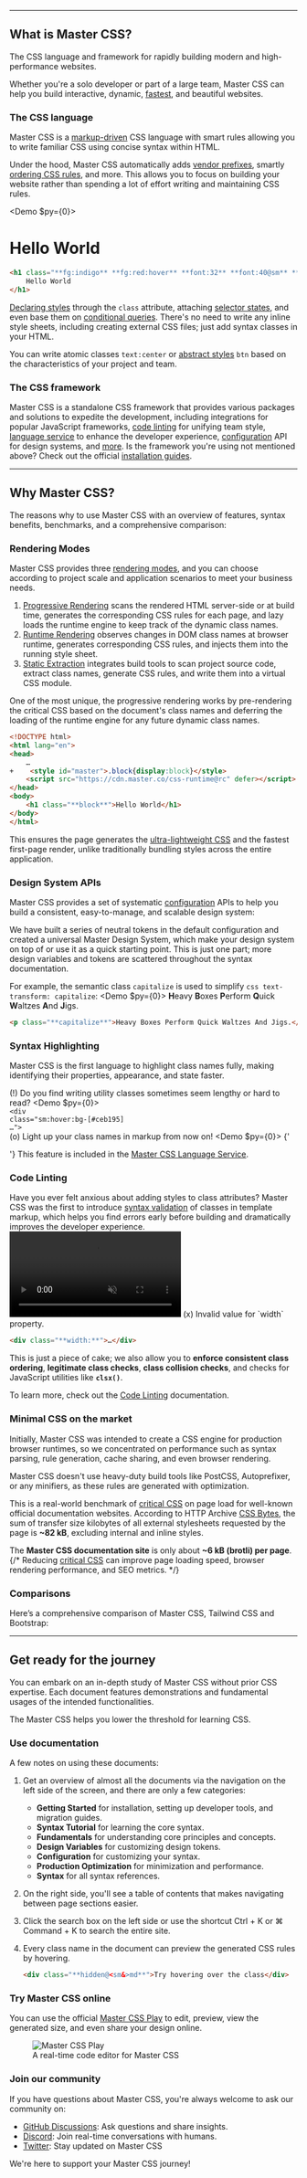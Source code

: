 
---

## What is Master CSS?
The CSS language and framework for rapidly building modern and high-performance websites.

Whether you're a solo developer or part of a large team, Master CSS can help you build interactive, dynamic, [fastest](#minimal-css-on-the-market), and beautiful websites.

### The CSS language
Master CSS is a [markup-driven](/docs/markup-driven) CSS language with smart rules allowing you to write familiar CSS using concise syntax within HTML.

Under the hood, Master CSS automatically adds [vendor prefixes](/docs/browser-support), smartly [ordering CSS rules](/docs/markup-driven#smart-rule-ordering), and more. This allows you to focus on building your website rather than spending a lot of effort writing and maintaining CSS rules.

<Demo $py={0}>
    <h1 className="fg:indigo fg:red:hover font:32 font:40@sm font:heavy m:10x text:center">Hello World</h1>
</Demo>
```html name=hero.html
<h1 class="**fg:indigo** **fg:red:hover** **font:32** **font:40@sm** **font:heavy** **m:10x** **text:center**">
    Hello World
</h1>
```
[Declaring styles](/docs/style-declarations) through the `class` attribute, attaching [selector states](/docs/state-selectors), and even base them on [conditional queries](/docs/conditional-queries). There's no need to write any inline style sheets, including creating external CSS files; just add syntax classes in your HTML.

You can write atomic classes `text:center` or [abstract styles](/docs/styles) `btn` based on the characteristics of your project and team.

### The CSS framework
Master CSS is a standalone CSS framework that provides various packages and solutions to expedite the development, including integrations for popular JavaScript frameworks, [code linting](#code-linting) for unifying team style, [language service](#language-service) to enhance the developer experience, [configuration](/docs/configuration) API for design systems, and [more](#main-features).
<Packages />
Is the framework you're using not mentioned above? Check out the official [installation guides](/docs/installation).

---

## Why Master CSS?
The reasons why to use Master CSS with an overview of features, syntax benefits, benchmarks, and a comprehensive comparison:

### Rendering Modes
Master CSS provides three [rendering modes](/docs/rendering-modes), and you can choose according to project scale and application scenarios to meet your business needs.

1. [Progressive Rendering](/docs/rendering-modes/progressive-rendering) scans the rendered HTML server-side or at build time, generates the corresponding CSS rules for each page, and lazy loads the runtime engine to keep track of the dynamic class names.
2. [Runtime Rendering](/docs/rendering-modes/runtime-rendering) observes changes in DOM class names at browser runtime, generates corresponding CSS rules, and injects them into the running style sheet.
3. [Static Extraction](/docs/rendering-modes/static-extraction) integrates build tools to scan project source code, extract class names, generate CSS rules, and write them into a virtual CSS module.

One of the most unique, the progressive rendering works by pre-rendering the critical CSS based on the document's class names and deferring the loading of the runtime engine for any future dynamic class names.
```html name=index.html
<!DOCTYPE html>
<html lang="en">
<head>
    …
+    <style id="master">.block{display:block}</style>
    <script src="https://cdn.master.co/css-runtime@rc" defer></script>
</head>
<body>
    <h1 class="**block**">Hello World</h1>
</body>
</html>
```
This ensures the page generates the [ultra-lightweight CSS](#minimal-css-on-the-market) and the fastest first-page render, unlike traditionally bundling styles across the entire application.

### Design System APIs
Master CSS provides a set of systematic [configuration](/docs/configuration) APIs to help you build a consistent, easy-to-manage, and scalable design system:
<Configuration />

We have built a series of neutral tokens in the default configuration and created a universal Master Design System, which make your design system on top of or use it as a quick starting point.
<DesignVariables />
This is just one part; more design variables and tokens are scattered throughout the syntax documentation.

For example, the semantic class `capitalize` is used to simplify `css text-transform: capitalize`:
<Demo $py={0}>
    <DemoPanel>
        <DemoP><b className="bg:stripe-pink">H</b>eavy <b className="bg:stripe-pink">B</b>oxes <b className="bg:stripe-pink">P</b>erform <b className="bg:stripe-pink">Q</b>uick <b className="bg:stripe-pink">W</b>altzes <b className="bg:stripe-pink">A</b>nd <b className="bg:stripe-pink">J</b>igs.</DemoP>
    </DemoPanel>
</Demo>
```html
<p class="**capitalize**">Heavy Boxes Perform Quick Waltzes And Jigs.</p>
```

### Syntax Highlighting
Master CSS is the first language to highlight class names fully, making identifying their properties, appearance, and state faster.

(!) Do you find writing utility classes sometimes seem lengthy or hard to read?
<Demo $py={0}>
    <DemoPanel>
        <code className="font:16@sm token language-html">
            <span className="token tag"><span className="token tag"><span className="token punctuation">&lt;</span>div</span> <span className="token attr-name">class</span><span className="token attr-value"><span className="token punctuation attr-equals">=</span><span className="token punctuation">"</span>sm:hover:bg-[#ceb195] …<span className="token punctuation">"</span></span><span className="token punctuation">&gt;</span></span>
        </code>
    </DemoPanel>
</Demo>
(o) Light up your class names in markup from now on!
<Demo $py={0}>
    <DemoPanel>
        <InlineCode lang="html" className="font:16@sm">{'<div class="bg:#ceb195:hover@sm …">'}</InlineCode>
    </DemoPanel>
</Demo>
This feature is included in the [Master CSS Language Service](/docs/language-service).

### Code Linting
Have you ever felt anxious about adding styles to class attributes? Master CSS was the first to introduce [syntax validation](/docs/code-linting#syntax-error-checks) of classes in template markup, which helps you find errors early before building and dramatically improves the developer experience.
<video className="aspect:2/1 r:5 max-w:screen-xs w:full" autoPlay loop muted playsInline>
    <source src="/videos/syntax-error-checks.webm" type="video/webm" />
</video>
(x) <span className="text:error">Invalid value for \`width\` property.</span>
```html
<div class="**width:**">…</div>
```
This is just a piece of cake; we also allow you to **enforce consistent class ordering**, **legitimate class checks**, **class collision checks**, and checks for JavaScript utilities like **`clsx()`**.

To learn more, check out the [Code Linting](/docs/code-linting) documentation.

### Minimal CSS on the market
Initially, Master CSS was intended to create a CSS engine for production browser runtimes, so we concentrated on performance such as syntax parsing, rule generation, cache sharing, and even browser rendering.

Master CSS doesn't use heavy-duty build tools like PostCSS, Autoprefixer, or any minifiers, as these rules are generated with optimization.

This is a real-world benchmark of [critical CSS](https://web.dev/articles/codelab-extract-and-inline-critical-css) on page load for well-known official documentation websites.
<CriticalCSSForDocsSitesBenchmark />
According to HTTP Archive [CSS Bytes](https://httparchive.org/reports/page-weight#bytesCss), the sum of transfer size kilobytes of all external stylesheets requested by the page is **~82 kB**, excluding internal and inline styles.

The **Master CSS documentation site** is only about **~6 kB (brotli) per page**.
{/* Reducing [critical CSS](https://web.dev/articles/codelab-extract-and-inline-critical-css) can improve page loading speed, browser rendering performance, and SEO metrics. */}

### Comparisons
Here’s a comprehensive comparison of Master CSS, Tailwind CSS and Bootstrap:
<Comparisons />

---

## Get ready for the journey
You can embark on an in-depth study of Master CSS without prior CSS expertise. Each document features demonstrations and fundamental usages of the intended functionalities.

The Master CSS helps you lower the threshold for learning CSS.

### Use documentation
A few notes on using these documents:

1. Get an overview of almost all the documents via the navigation on the left side of the screen, and there are only a few categories:
    - **Getting Started** for installation, setting up developer tools, and migration guides.
    - **Syntax Tutorial** for learning the core syntax.
    - **Fundamentals** for understanding core principles and concepts.
    - **Design Variables** for customizing design tokens.
    - **Configuration** for customizing your syntax.
    - **Production Optimization** for minimization and performance.
    - **Syntax** for all syntax references.

2. On the right side, you'll see a table of contents that makes navigating between page sections easier.
3. Click the search box on the left side or use the shortcut <KeyCap>Ctrl</KeyCap> + <KeyCap>K</KeyCap> or <KeyCap>⌘ Command</KeyCap> + <KeyCap>K</KeyCap> to search the entire site.
4. Every class name in the document can preview the generated CSS rules by hovering.
    ```html
    <div class="**hidden@<sm&>md**">Try hovering over the class</div>
    ```

### Try Master CSS online

You can use the official [Master CSS Play](/play) to edit, preview, view the generated size, and even share your design online.

<figure>
    <Image src={require('~/public/images/play.png').default} placeholder="blur" alt="Master CSS Play" className="b:1|frame r:2x" />
    <figcaption>A real-time code editor for Master CSS</figcaption>
</figure>

### Join our community
If you have questions about Master CSS, you're always welcome to ask our community on:

- [GitHub Discussions](https://github.com/master-co/css/discussions): Ask questions and share insights.
- [Discord](https://discord.com/invite/sZNKpAAAw6): Join real-time conversations with humans.
- [Twitter](https://twitter.com/mastercorg): Stay updated on Master CSS

We're here to support your Master CSS journey!

<StarUs />